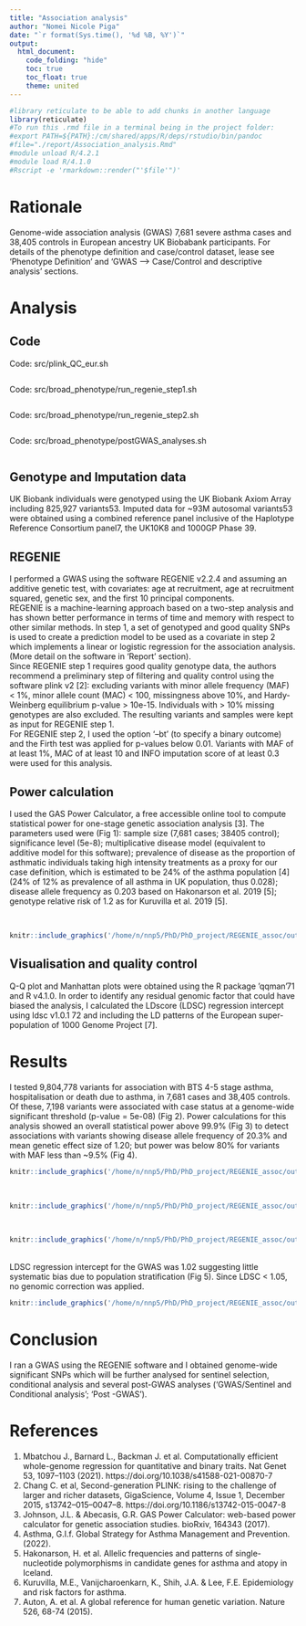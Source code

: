 ---
title: "Association analysis"
author: "Nomei Nicole Piga"
date: "`r format(Sys.time(), '%d %B, %Y')`"
output:
  html_document:
    code_folding: "hide"
    toc: true
    toc_float: true
    theme: united
---


```{r, setup, hide = TRUE}
#library reticulate to be able to add chunks in another language
library(reticulate)
#To run this .rmd file in a terminal being in the project folder:
#export PATH=${PATH}:/cm/shared/apps/R/deps/rstudio/bin/pandoc
#file="./report/Association_analysis.Rmd"
#module unload R/4.2.1
#module load R/4.1.0
#Rscript -e 'rmarkdown::render("'$file'")'
```
# Rationale
Genome-wide association analysis (GWAS) 7,681 severe asthma cases and 38,405 controls in European ancestry UK Biobabank participants. For details of the phenotype definition and case/control dataset, lease see 'Phenotype Definition' and 'GWAS --> Case/Control and descriptive analysis' sections.

# Analysis
## Code
Code: src/plink_QC_eur.sh
```{r, code = readLines('/home/n/nnp5/PhD/PhD_project/REGENIE_assoc/src/plink_QC_eur.sh'), eval=FALSE}
```
Code: src/broad_phenotype/run_regenie_step1.sh
```{r, code = readLines('/home/n/nnp5/PhD/PhD_project/REGENIE_assoc/src/broad_phenotype/run_regenie_step1.sh'), eval=FALSE}
```
Code: src/broad_phenotype/run_regenie_step2.sh
```{r, code = readLines('/home/n/nnp5/PhD/PhD_project/REGENIE_assoc/src/broad_phenotype/run_regenie_step2.sh'), eval=FALSE}
```
Code: src/broad_phenotype/postGWAS_analyses.sh
```{r, code = readLines('/home/n/nnp5/PhD/PhD_project/REGENIE_assoc/src/broad_phenotype/postGWAS_analyses.sh'), eval=FALSE}
```

## Genotype and Imputation data
UK Biobank individuals were genotyped using the UK Biobank Axiom Array including 825,927 variants53. Imputed data for ~93M autosomal variants53 were obtained using a combined reference panel inclusive of the Haplotype Reference Consortium panel7, the UK10K8 and 1000GP Phase 39.

## REGENIE
I performed a GWAS using the software REGENIE v2.2.4 and assuming an additive genetic test, with covariates: age at recruitment, age at recruitment squared, genetic sex, and the first 10 principal components.
<br>
REGENIE is a machine-learning approach based on a two-step analysis and has shown better performance in terms of time and memory with respect to other similar methods. In step 1, a set of genotyped and good quality SNPs is used to create a prediction model to be used as a covariate in step 2 which implements a linear or logistic regression for the association analysis. (More detail on the software in 'Report' section).
<br>
Since REGENIE step 1 requires good quality genotype data, the authors recommend a preliminary step of filtering and quality control using the software plink v2 [2]: excluding variants with minor allele frequency (MAF) < 1%, minor allele count (MAC) < 100, missingness above 10%, and Hardy-Weinberg equilibrium p-value > 10e-15. Individuals with > 10% missing genotypes are also excluded. The resulting variants and samples were kept as input for REGENIE step 1.
<br>
For REGENIE step 2, I used the option ‘--bt’ (to specify a binary outcome) and the Firth test was applied for p-values below 0.01. Variants with MAF of at least 1%, MAC of at least 10 and INFO imputation score of at least 0.3 were used for this analysis.

## Power calculation
I used the GAS Power Calculator, a free accessible online tool to compute statistical power for one-stage genetic association analysis [3]. The parameters used were (Fig 1): sample size (7,681 cases; 38405 control); significance level (5e-8); multiplicative disease model (equivalent to additive model for this software); prevalence of disease as the proportion of asthmatic individuals taking high intensity treatments as a proxy for our case definition, which is estimated to be 24% of the asthma population [4] (24% of 12% as prevalence of all asthma in UK population, thus 0.028); disease allele frequency as 0.203 based on Hakonarson et al. 2019 [5]; genotype relative risk of 1.2 as for Kuruvilla et al. 2019 [5].

<br>
```{r, out.width='100%', out.height='200%', fig.align='center', fig.cap='Fig 1. Input parameters of power calculation.', echo = FALSE}
knitr::include_graphics('/home/n/nnp5/PhD/PhD_project/REGENIE_assoc/output/GAS_power_calculation_broad_pheno_input.PNG')
```

## Visualisation and quality control
Q-Q plot and Manhattan plots were obtained using the R package ‘qqman’71 and R v4.1.0. In order to identify any residual genomic factor that could have biased the analysis, I calculated the LDscore (LDSC) regression intercept using ldsc v1.0.1 72 and including the LD patterns of the European super-population of 1000 Genome Project [7].

# Results
I tested 9,804,778 variants for association with BTS 4-5 stage asthma, hospitalisation or death due to asthma, in 7,681 cases and 38,405 controls. Of these, 7,198 variants were associated with case status at a genome-wide significant threshold (p-value = 5e-08) (Fig 2). Power calculations for this analysis showed an overall statistical power above 99.9% (Fig 3) to detect associations with variants showing disease allele frequency of 20.3% and mean genetic effect size of 1.20; but power was below 80% for variants with MAF less than ~9.5% (Fig 4).
<br>
```{r, out.width='100%', out.height='200%', fig.align='center', fig.cap='Fig 2. Manhattan plot of asthma GWAS.', echo = FALSE}
knitr::include_graphics('/home/n/nnp5/PhD/PhD_project/REGENIE_assoc/output/Manhattan_plot_GWAS_maf001_broad_pheno_1_5_ratio.png')
```
<br>
```{r, out.width='100%', out.height='200%', fig.align='center', fig.cap='Fig 3. Output of power calculation.', echo = FALSE}
knitr::include_graphics('/home/n/nnp5/PhD/PhD_project/REGENIE_assoc/output/GAS_power_calculation_broad_pheno.PNG')
```
<br>
```{r, out.width='100%', out.height='200%', fig.align='center', fig.cap='Fig 4. Zoom in power/effect allele frequency (eaf).', echo = FALSE}
knitr::include_graphics('/home/n/nnp5/PhD/PhD_project/REGENIE_assoc/output/GAS_power_calculation_broad_pheno_less80.PNG')
```
<br>
LDSC regression intercept for the GWAS was 1.02 suggesting little systematic bias due to population stratification (Fig 5). Since LDSC < 1.05, no genomic correction was applied.
```{r, fig.align='center', fig.cap='Fig 5. Q-Q plot asthma GWAS.', echo = FALSE}
knitr::include_graphics('/home/n/nnp5/PhD/PhD_project/REGENIE_assoc/output/Q-Q_plot_GWAS_maf001_broad_pheno_1_5_ratio.png')
```

# Conclusion
I ran a GWAS using the REGENIE software and I obtained genome-wide significant SNPs which will be further analysed for sentinel selection, conditional analysis and several post-GWAS analyses ('GWAS/Sentinel and Conditional analysis'; 'Post -GWAS'). 


# References
1. Mbatchou J., Barnard L., Backman J. et al. Computationally efficient whole-genome regression for quantitative and binary traits. Nat Genet 53, 1097–1103 (2021). https://doi.org/10.1038/s41588-021-00870-7
<br>
2. Chang C. et al, Second-generation PLINK: rising to the challenge of larger and richer datasets, GigaScience, Volume 4, Issue 1, December 2015, s13742–015–0047–8. https://doi.org/10.1186/s13742-015-0047-8
<br>
3. Johnson, J.L. & Abecasis, G.R. GAS Power Calculator: web-based power calculator for genetic association studies. bioRxiv, 164343 (2017).
<br>
4. Asthma, G.I.f. Global Strategy for Asthma Management and Prevention. (2022).
<br>
5. Hakonarson, H. et al. Allelic frequencies and patterns of single-nucleotide polymorphisms in candidate genes for asthma and atopy in Iceland.
<br>
6. Kuruvilla, M.E., Vanijcharoenkarn, K., Shih, J.A. & Lee, F.E. Epidemiology and risk factors for asthma.
7. Auton, A. et al. A global reference for human genetic variation. Nature 526, 68-74 (2015).